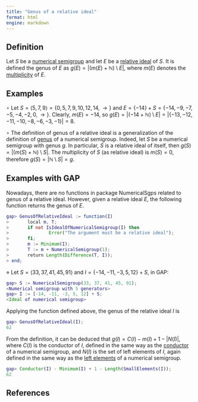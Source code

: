 ```yaml
---
title: "Genus of a relative ideal"
format: html
engine: markdown
---
```


## Definition

Let $S$ be a [numerical semigroup](../Basic-concepts/Numerical-semigroup.qmd) and let $E$ be a [relative ideal](Relative-ideal.qmd) of $S$. It is defined the genus of $E$ as $g(E) = |(m(E) + \mathbb{N}) \setminus E|$, where $m(E)$ denotes the [multiplicity](Multiplicity-ideal.qmd) of $E$.

## Examples

$\circ$ Let $S = \langle 5, 7, 9 \rangle = \{0, 5, 7, 9, 10, 12, 14, \rightarrow \}$ and $E = \{-14\} + S = \{-14, -9, -7, -5, -4, -2, 0, \rightarrow\}$. Clearly, $m(E) = -14$, so $g(E) = |(-14 + \mathbb{N}) \setminus E| = |\{-13, -12, -11, -10, -8, -6, -3, -1\}| = 8$.

$\circ$ The definition of genus of a relative ideal is a generalization of the definition of [genus](../Basic-concepts/Genus.qmd) of a numerical semigroup. Indeed, let $S$ be a numerical semigroup with genus $g$. In particular, $S$ is a relative ideal of itself, then $g(S) = |(m(S) + \mathbb{N}) \setminus S|$. The multiplicity of $S$ (as relative ideal) is $m(S) = 0$, therefore $g(S) = |\mathbb{N} \setminus S| = g$.

## Examples with GAP

Nowadays, there are no functions in package NumericalSgps related to genus of a relative ideal. However, given a relative ideal $E$, the following function returns the genus of $E$.

``` gap
gap> GenusOfRelativeIdeal := function(I)
>       local m, T;
>       if not IsIdealOfNumericalSemigroup(I) then
>               Error("The argument must be a relative ideal");
>       fi;
>       m := Minimum(I);
>       T := m + NumericalSemigroup(1);
>       return Length(Difference(T, I));
> end;
```

$\diamond$ Let $S = \langle 33, 37, 41, 45, 91 \rangle$ and $I = \{-14, -11, -3, 5, 12 \} + S$, in GAP:

``` gap
gap> S := NumericalSemigroup(33, 37, 41, 45, 91);
<Numerical semigroup with 5 generators>
gap> I := [-14, -11, -3, 5, 12] + S;
<Ideal of numerical semigroup>
```

Applying the function defined above, the genus of the relative ideal $I$ is

``` gap
gap> GenusOfRelativeIdeal(I);
62
```

From the definition, it can be deduced that $g(I) = C(I) - m(I) + 1 - |N(I)|$, where $C(I)$ is the conductor of $I$, defined in the same way as the [conductor](../Basic-concepts/Conductor.qmd) of a numerical semigroup, and $N(I)$ is the set of left elements of $I$, again defined in the same way as the [left elements](../Basic-concepts/Left-elements.qmd) of a numerical semigroup.

``` gap
gap> Conductor(I) - Minimum(I) + 1 - Length(SmallElements(I));
62
```

## References
